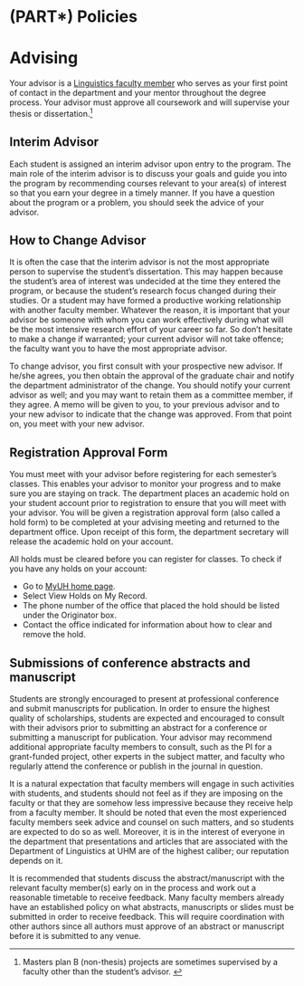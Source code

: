 # (PART\*) Policies {-} 
# Advising {#policies}

Your advisor is a [Linguistics faculty member](http://ling.hawaii.edu/people/core-faculty/) who serves as your first point of contact in the department and your mentor throughout the degree process. Your advisor must  approve all coursework and will supervise your thesis or dissertation.^[Masters plan B (non-thesis) projects are sometimes supervised by a faculty other than the student's advisor. ]

## Interim Advisor
Each student is assigned an interim advisor upon entry to the program. The main role of the interim advisor is to discuss your goals and guide you into the program by recommending courses relevant to your area(s) of interest so that you earn your degree in a timely manner. If you have a question about the program or a problem, you should seek the advice of your advisor.

## How to Change Advisor
It is often the case that the interim advisor is not the most appropriate person to supervise the student's dissertation. This may happen because the student's area of interest was undecided at the time they entered the program, or because the student's research focus changed during their studies. Or a student may have formed a productive working relationship with another faculty member. Whatever the reason, it is important that your advisor be someone with whom you can work effectively during what will be the most intensive research effort of your career so far. So don't hesitate to make a change if warranted; your current advisor will not take offence; the faculty want you to have the most appropriate advisor. 

To change advisor, you first consult with your prospective new advisor. If he/she agrees, you then obtain the approval of the graduate chair and notify the department administrator of the change. You should notify your current advisor as well; and you may want to retain them as a committee member, if they agree.  A memo will be given to you, to your previous advisor and to your new advisor to indicate that the change was approved. From that point on, you meet with your new advisor.

## Registration Approval Form
You must meet with your advisor before registering for each semester's classes. This enables your advisor to monitor your progress and to make sure you are staying on track. The department places an academic hold on your student account prior to registration to ensure that you will meet with your advisor. You will be given a registration approval form (also called a hold form) to be completed at your advising meeting and returned to the department office. Upon receipt of this form, the department secretary will release the academic hold on your account.

All holds must be cleared before you can register for classes. To check if you have any holds on your account:

- Go to [MyUH home page](https://myuh.hawaii.edu/).
- Select View Holds on My Record.
- The phone number of the office that placed the hold should be listed under the Originator box.
- Contact the office indicated for information about how to clear and remove the hold.

## Submissions of conference abstracts and manuscript 
Students are strongly encouraged to present at professional conference and submit manuscripts for publication. In order to ensure the highest quality of scholarships, students are expected and encouraged to consult with their advisors prior to submitting an abstract for a conference or submitting a manuscript for publication. Your  advisor may recommend additional appropriate faculty members to consult, such as the PI for a grant-funded project,  other experts in the subject matter, and faculty who regularly attend the conference or publish in the journal in question.

It is a natural expectation that faculty members will engage in such activities with students, and students should not feel as if they are imposing on the faculty or that they are somehow less impressive because they receive help from a faculty member. It should be noted that even the most experienced faculty members seek advice and counsel on such matters, and so students are expected to do so as well. Moreover, it is in the interest of everyone in the department that presentations and articles that are associated with the Department of Linguistics at UHM are of the highest caliber; our reputation depends on it.

It is recommended that students discuss the abstract/manuscript with the relevant faculty member(s) early on in the process and work out a reasonable timetable to receive feedback. Many faculty members already have an established policy on what abstracts, manuscripts or slides must be submitted in order to receive feedback. This will require coordination with other authors since all authors must approve of an abstract or manuscript before it is submitted to any venue.




